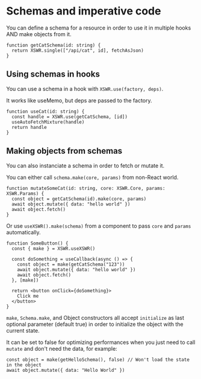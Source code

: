 # Schemas and imperative code

You can define a schema for a resource in order to use it in multiple hooks AND make objects from it.

```tsx
function getCatSchema(id: string) {
  return XSWR.single(["/api/cat", id], fetchAsJson)
}
```

## Using schemas in hooks 

You can use a schema in a hook with `XSWR.use(factory, deps)`. 

It works like useMemo, but deps are passed to the factory.

```tsx
function useCat(id: string) {
  const handle = XSWR.use(getCatSchema, [id])
  useAutoFetchMixture(handle)
  return handle
}
```

## Making objects from schemas

You can also instanciate a schema in order to fetch or mutate it.

You can either call `schema.make(core, params)` from non-React world.

```tsx
function mutateSomeCat(id: string, core: XSWR.Core, params: XSWR.Params) {
  const object = getCatSchema(id).make(core, params)
  await object.mutate({ data: "hello world" })
  await object.fetch()
}
```

Or use `useXSWR().make(schema)` from a component to pass `core` and `params` automatically.

```tsx
function SomeButton() {
  const { make } = XSWR.useXSWR()

  const doSomething = useCallback(async () => {
    const object = make(getCatSchema("123"))
    await object.mutate({ data: "hello world" })
    await object.fetch()
  }, [make])

  return <button onClick={doSomething}>
    Click me
  </button>
}
```


`make`, `Schema.make`, and Object constructors all accept `initialize` as last optional parameter (default true) in order to initialize the object with the current state.

It can be set to false for optimizing performances when you just need to call `mutate` and don't need the data, for example:

```tsx
const object = make(getHelloSchema(), false) // Won't load the state in the object
await object.mutate({ data: "Hello World" })
```